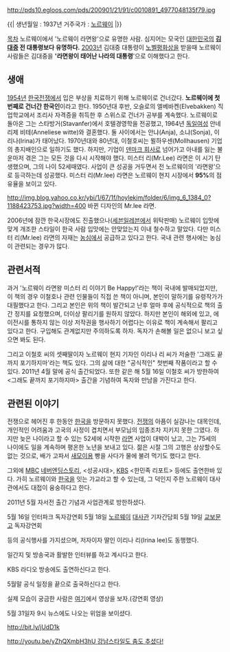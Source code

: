 http://pds10.egloos.com/pds/200901/21/91/c0010891_4977048135f79.jpg

{{|
생년월일 : 1937년 
거주국가 : [[노르웨이]]
|}}

[[목차]]
노르웨이에서 '노르웨이 라면왕'으로 유명한 사람. 심지어는 모국인 [[대한민국]]의 '''[[김대중]] 전 대통령보다 유명하다.''' [[2003년]] 김대중 대통령이 [[노벨평화상]]을 받을때 노르웨이 사람들은  김대중을 ''''라면왕이 태어난 나라의 대통령''''으로 이해했다고 한다.

== 생애 ==
[[1954년]] [[한국전쟁]]에서 입은 부상을 치료하기 위해 노르웨이로 건너갔다. '''노르웨이에 첫번째로 건너간 한국인'''이라고 한다. 1950년대 후반, 오슬로의 엘베바켄(Elvebakken) 직업학교에서 조리사 자격증을 취득한 후 스위스로 건너가 공부를 계속했다. 노르웨이로 돌아온 그는 스타방거(Stavanfer)에서 호텔경영학을 전공했고, 1964년 [[독일]]여성 안네리제 비테(Anneliese witte)와 결혼했다. 둘 사이에서는 안냐(Anja), 소냐(Sonja), 이리나(Irina)가 태어났다. 1970년대와 80년대, 이철호씨는 묄하우센(Mollhausen) 기업의 총지배인으로 일하기도 했다. 하지만, 기업이 [[덴마크 회사]]로 넘어가고 아내를 잃는 불운마저 겪은 그는 모든 것을 다시 시작해야 했다. 미스터 리(Mr.Lee) 라면은 이 시기 탄생했으며, 그의 나이 52세때였다. 사업이 큰 성공을 거두면서 전 노르웨이의 '라면왕'으로 등극하는데 성공했다. 미스터 리(Mr.lee) 라면은 노르웨이 현지 시장에서 '''95%'''의 점유율을 보이고 있다. 

http://img.blog.yahoo.co.kr/ybi/1/67/1f/hoylekim/folder/6/img_6_1384_0?1188423753.jpg?width=400
바뀐 디자인의 Mr.lee 라면.

2006년에 잠깐 한국시장에도 진출했으나([[세븐일레븐]]에서 위탁판매) 노르웨이 입맛에 맞게 개조한 스타일이 한국 사람 입맛에는 안맞았는지 이내 철수하고 말았다. 다만 미스터 리(Mr.lee) 라면의 자재는 [[농심]]에서 공급하고 있다고 한다. 국내 관련 행사에는 농심이 관련되는 경우가 많다.

== 관련서적 ==
과거 '노르웨이 라면왕 미스터 리 이야기 Be Happy!'라는 책이 국내에 발매되었지만, 이 책의 경우 이철호나 관련 인물들이 직접 쓴 책이 아니며, 본인이 말하기를 유령작가가 대필했다고 한다. 그리고 본인은 위의 책이 발간되고 난후 얼마 후에 공식적으로 책의 출간 정지를 요청했으며, 더이상 팔리기를 원하지 않았다. 하지만 본인이 해외에 있고, 에이전시를 통하지 않는 이상 저작권을 행사하기 어렵다는 이유로 책이 계속해서 팔리고 있다고 한다. 구입해도 관계없지만 주의하도록 하자. 독자가 손해볼 일은 없으니 보고 싶으면 봐도 된다.

그리고 이철호 씨의 셋째딸이자 노르웨이 현지 기자인 이리나 리 씨가 저술한 '그래도 끝까지 포기하지마'라는 책도 있다. 그의 삶에 대한 "공식적인" 첫번째 작품이라고 할 수 있다. 2011년 4월 말에 공식 출간되었다. 또한 같은 해 5월 16일 이철호 씨가 방한하여 <그래도 끝까지 포기하지마> 출간을 기념하여 독자와 만남을 가진다고 한다.

== 관련된 이야기 ==
전쟁으로 헤어진 후 한동안 [[한국]]을 방문하지 못했다. [[전쟁]]의 아픔이 실감나는 대목인데, 개인적인 어려움과 고국의 사정이 겹치면서 부모님의 임종조차 지키지 못한 그였다. 하지만 늦은 나이라고 할 수 있는 52세에 시작한 [[라면]] 사업이 대박이 났고, 그는 75세의 나이에도 일을 계속하며 평온한 노년을 보내고 있다. 젊은 시절 그의 고행은 상상할수도 없는 것으로, 배가 고파서 [[새]]모이용 빵을 사다가 물에 불려 먹기도 했다고 한다. 

그외에 [[MBC]] [[네버엔딩스토리]], <성공시대>, [[KBS]] <한민족 리포트> 등에도 출연한바 있다. 가히 노르웨이와 [[한국]]을 잇는 가교라고 할 수 있는데, 그 덕인지 주한 노르웨이 대사관에서도 대접이 융숭하다고 한다.

2011년 5월 자서전 출간 기념과 사업관계로 방한하셨다. 

5월 16일 인터파크 독자강연회 
5월 18일 [[노르웨이]] [[대사관]] 기자간담회
5월 19일 [[교보문고]] 독자강연회

등의 공식행사를 가지셨으며, 저자이자 딸인 이리나 리(Irina lee)도 동행했다. 

일간지 및 방송국과 활발한 인터뷰를 하고 계시다고 한다. 

KBS 라디오 방송에도 출연하신다고 한다. 

5월말 공식 일정을 끝으로 출국하신다고 한다. 

실제 모습이 궁금한 사람은 [http://cafe.naver.com/jininetcafe/123 여기]에서 영상을 보자.(강연회 영상)

5월 31일자 9시 뉴스에도 나오는 위엄을 보이셨다. 

http://bit.ly/jUdD1k

[[http://youtu.be/yZhQXmbH3hU 강남스타일도 춤도 추셨다!]]
